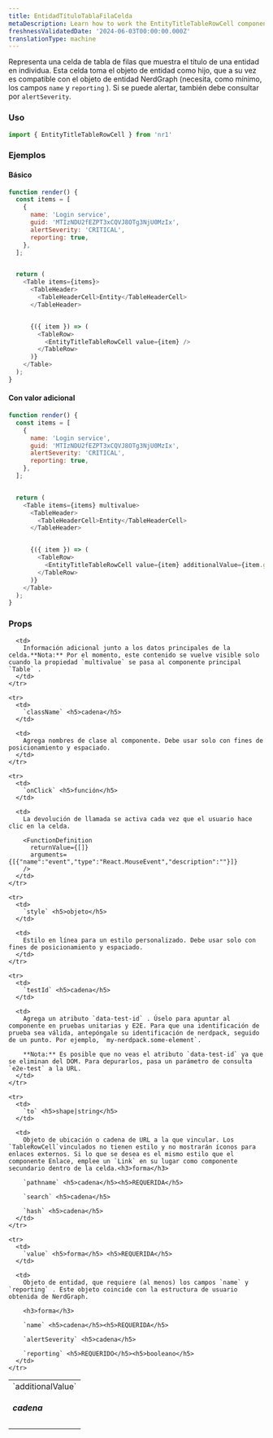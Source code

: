 ```yaml
---
title: EntidadTítuloTablaFilaCelda
metaDescription: Learn how to work the EntityTitleTableRowCell component
freshnessValidatedDate: '2024-06-03T00:00:00.000Z'
translationType: machine
---
```


Representa una celda de tabla de filas que muestra el título de una entidad en individua. Esta celda toma el objeto de entidad como hijo, que a su vez es compatible con el objeto de entidad NerdGraph (necesita, como mínimo, los campos `name` y `reporting` ). Si se puede alertar, también debe consultar por `alertSeverity`.

### Uso

```js
import { EntityTitleTableRowCell } from 'nr1'
```

### Ejemplos

#### Básico

```js
function render() {
  const items = [
    {
      name: 'Login service',
      guid: 'MTIzNDU2fEZPT3xCQVJ8OTg3NjU0MzIx',
      alertSeverity: 'CRITICAL',
      reporting: true,
    },
  ];


  return (
    <Table items={items}>
      <TableHeader>
        <TableHeaderCell>Entity</TableHeaderCell>
      </TableHeader>


      {({ item }) => (
        <TableRow>
          <EntityTitleTableRowCell value={item} />
        </TableRow>
      )}
    </Table>
  );
}
```

#### Con valor adicional

```js
function render() {
  const items = [
    {
      name: 'Login service',
      guid: 'MTIzNDU2fEZPT3xCQVJ8OTg3NjU0MzIx',
      alertSeverity: 'CRITICAL',
      reporting: true,
    },
  ];


  return (
    <Table items={items} multivalue>
      <TableHeader>
        <TableHeaderCell>Entity</TableHeaderCell>
      </TableHeader>


      {({ item }) => (
        <TableRow>
          <EntityTitleTableRowCell value={item} additionalValue={item.guid} />
        </TableRow>
      )}
    </Table>
  );
}
```

### Props

<table>
  <tbody>
    <tr>
      <td>
        `additionalValue` <h5>cadena</h5>
      </td>

      <td>
        Información adicional junto a los datos principales de la celda.**Nota:** Por el momento, este contenido se vuelve visible solo cuando la propiedad `multivalue` se pasa al componente principal `Table` .
      </td>
    </tr>

    <tr>
      <td>
        `className` <h5>cadena</h5>
      </td>

      <td>
        Agrega nombres de clase al componente. Debe usar solo con fines de posicionamiento y espaciado.
      </td>
    </tr>

    <tr>
      <td>
        `onClick` <h5>función</h5>
      </td>

      <td>
        La devolución de llamada se activa cada vez que el usuario hace clic en la celda.

        <FunctionDefinition
          returnValue={[]}
          arguments={[{"name":"event","type":"React.MouseEvent","description":""}]}
        />
      </td>
    </tr>

    <tr>
      <td>
        `style` <h5>objeto</h5>
      </td>

      <td>
        Estilo en línea para un estilo personalizado. Debe usar solo con fines de posicionamiento y espaciado.
      </td>
    </tr>

    <tr>
      <td>
        `testId` <h5>cadena</h5>
      </td>

      <td>
        Agrega un atributo `data-test-id` . Úselo para apuntar al componente en pruebas unitarias y E2E. Para que una identificación de prueba sea válida, antepóngale su identificación de nerdpack, seguido de un punto. Por ejemplo, `my-nerdpack.some-element`.

        **Nota:** Es posible que no veas el atributo `data-test-id` ya que se eliminan del DOM. Para depurarlos, pasa un parámetro de consulta `e2e-test` a la URL.
      </td>
    </tr>

    <tr>
      <td>
        `to` <h5>shape|string</h5>
      </td>

      <td>
        Objeto de ubicación o cadena de URL a la que vincular. Los `TableRowCell`vinculados no tienen estilo y no mostrarán íconos para enlaces externos. Si lo que se desea es el mismo estilo que el componente Enlace, emplee un `Link` en su lugar como componente secundario dentro de la celda.<h3>forma</h3>

        `pathname` <h5>cadena</h5><h5>REQUERIDA</h5>

        `search` <h5>cadena</h5>

        `hash` <h5>cadena</h5>
      </td>
    </tr>

    <tr>
      <td>
        `value` <h5>forma</h5> <h5>REQUERIDA</h5>
      </td>

      <td>
        Objeto de entidad, que requiere (al menos) los campos `name` y `reporting` . Este objeto coincide con la estructura de usuario obtenida de NerdGraph.

        <h3>forma</h3>

        `name` <h5>cadena</h5><h5>REQUERIDA</h5>

        `alertSeverity` <h5>cadena</h5>

        `reporting` <h5>REQUERIDO</h5><h5>booleano</h5>
      </td>
    </tr>
  </tbody>
</table>